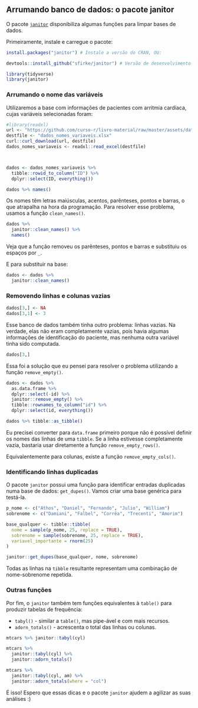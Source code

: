 ## Arrumando banco de dados: o pacote janitor

O pacote [`janitor`](https://garthtarr.github.io/meatR/janitor.html) disponibiliza algumas funções para limpar bases de dados.

Primeiramente, instale e carregue o pacote:

```r
install.packages("janitor") # Instale a versão do CRAN, OU:

devtools::install_github("sfirke/janitor") # Versão de desenvolvimento
```

```r
library(tidyverse)
library(janitor)
```

### Arrumando o nome das variáveis

Utilizaremos a base com informações de pacientes com arritmia cardíaca, cujas variáveis selecionadas foram:

```r

#library(readxl)
url <- "https://github.com/curso-r/livro-material/raw/master/assets/data/dados_nomes_variaveis.xlsx"
destfile <- "dados_nomes_variaveis.xlsx"
curl::curl_download(url, destfile)
dados_nomes_variaveis <- readxl::read_excel(destfile)



dados <- dados_nomes_variaveis %>% 
  tibble::rowid_to_column("ID") %>% 
  dplyr::select(ID, everything())
```


```r
dados %>% names()
```

Os nomes têm letras maiúsculas, acentos, parênteses, pontos e barras, o que atrapalha na hora da programação. Para resolver esse problema, usamos a função `clean_names()`.

```r
dados %>% 
  janitor::clean_names() %>% 
  names()
```

Veja que a função removeu os parênteses, pontos e barras e substituiu os espaços por `_`. 


E para substituir na base:

```r
dados <- dados %>% 
  janitor::clean_names() 
```

### Removendo linhas e colunas vazias

```r
dados[3,] <- NA
dados[3,1] <- 3
```

Esse banco de dados também tinha outro problema: linhas vazias. Na verdade, elas não eram completamente vazias, pois havia algumas informações de identificação do paciente, mas nenhuma outra variável tinha sido computada.

```r
dados[3,]
```

Essa foi a solução que eu pensei para resolver o problema utilizando a função `remove_empty()`.

```r
dados <- dados %>% 
  as.data.frame %>% 
  dplyr::select(-id) %>% 
  janitor::remove_empty() %>% 
  tibble::rownames_to_column("id") %>% 
  dplyr::select(id, everything())

dados %>% tibble::as_tibble()
```

Eu precisei converter para `data.frame` primeiro porque não é possível definir os nomes das linhas de uma `tibble`. Se a linha estivesse completamente vazia, bastaria usar diretamente a função `remove_empty_rows()`.

Equivalentemente para colunas, existe a função `remove_empty_cols()`.

### Identificando linhas duplicadas

O pacote `janitor` possui uma função para identificar entradas duplicadas numa base de dados: `get_dupes()`. Vamos criar uma base genérica para testá-la.

```r
p_nome <- c("Athos", "Daniel", "Fernando", "Julio", "William")
sobrenome <- c("Damiani", "Falbel", "Corrêa", "Trecenti", "Amorim")

base_qualquer <- tibble::tibble(
  nome = sample(p_nome, 25, replace = TRUE),
  sobrenome = sample(sobrenome, 25, replace = TRUE),
  variavel_importante = rnorm(25)
)

janitor::get_dupes(base_qualquer, nome, sobrenome)
```

Todas as linhas na `tibble` resultante representam uma combinação de nome-sobrenome repetida.

### Outras funções

Por fim, o `janitor` também tem funções equivalentes à `table()` para produzir tabelas de frequência:

- `tabyl()` - similar a `table()`, mas pipe-ável e com mais recursos.
- `adorn_totals()` - acrescenta o total das linhas ou colunas.


```r
mtcars %>% janitor::tabyl(cyl)

mtcars %>% 
  janitor::tabyl(cyl) %>% 
  janitor::adorn_totals()

mtcars %>% 
  janitor::tabyl(cyl, am) %>% 
  janitor::adorn_totals(where = "col")
```

É isso! Espero que essas dicas e o pacote `janitor` ajudem a agilizar as suas análises :)


<!-- Criar outro exemplo para usar o abjutils::rm_accent() -->